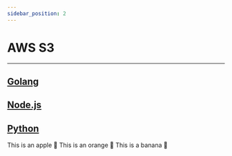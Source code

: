 ```yaml
---
sidebar_position: 2
---
```


# AWS S3

---
[Golang](https://github.com/defang-io/defang/tree/main/samples/golang/AWS%20S3 "Visit the Golang Sample")
---
[Node.js](https://github.com/defang-io/defang/tree/main/samples/nodejs/AWS%20S3)
---
[Python](https://github.com/defang-io/defang/tree/main/samples/python/AWS%20S3)
---


<Tabs>
  <TabItem value="apple" label="Apple" default>
    This is an apple 🍎
  </TabItem>
  <TabItem value="orange" label="Orange">
    This is an orange 🍊
  </TabItem>
  <TabItem value="banana" label="Banana">
    This is a banana 🍌
  </TabItem>
</Tabs>
